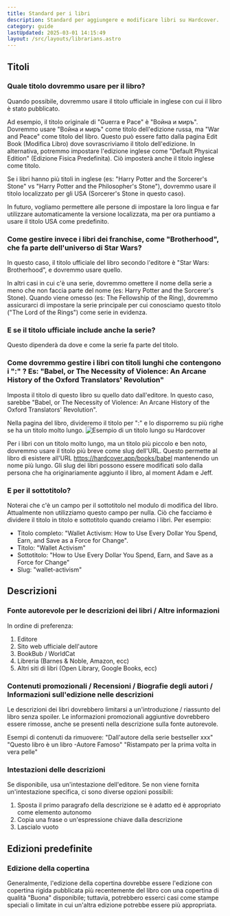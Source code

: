 ```yaml
---
title: Standard per i libri
description: Standard per aggiungere e modificare libri su Hardcover.
category: guide
lastUpdated: 2025-03-01 14:15:49
layout: /src/layouts/librarians.astro
---
```


## Titoli
### Quale titolo dovremmo usare per il libro?
Quando possibile, dovremmo usare il titolo ufficiale in inglese con cui il libro è stato pubblicato.

Ad esempio, il titolo originale di "Guerra e Pace" è "Война и миръ". Dovremmo usare "Война и миръ" come titolo dell'edizione russa, ma "War and Peace" come titolo del libro. Questo può essere fatto dalla pagina Edit Book (Modifica Libro) dove sovrascriviamo il titolo dell'edizione. In alternativa, potremmo impostare l'edizione inglese come "Default Physical Edition" (Edizione Fisica Predefinita). Ciò imposterà anche il titolo inglese come titolo.

Se i libri hanno più titoli in inglese (es: "Harry Potter and the Sorcerer's Stone" vs "Harry Potter and the Philosopher's Stone"), dovremmo usare il titolo localizzato per gli USA (Sorcerer's Stone in questo caso).

In futuro, vogliamo permettere alle persone di impostare la loro lingua e far utilizzare automaticamente la versione localizzata, ma per ora puntiamo a usare il titolo USA come predefinito.

### Come gestire invece i libri dei franchise, come "Brotherhood", che fa parte dell'universo di Star Wars?
In questo caso, il titolo ufficiale del libro secondo l'editore è "Star Wars: Brotherhood", e dovremmo usare quello.

In altri casi in cui c'è una serie, dovremmo omettere il nome della serie a meno che non faccia parte del nome (es: Harry Potter and the Sorcerer's Stone). Quando viene omesso (es: The Fellowship of the Ring), dovremmo assicurarci di impostare la serie principale per cui conosciamo questo titolo ("The Lord of the Rings") come serie in evidenza.

### E se il titolo ufficiale include anche la serie?
Questo dipenderà da dove e come la serie fa parte del titolo.

### Come dovremmo gestire i libri con titoli lunghi che contengono i ":" ? Es: "Babel, or The Necessity of Violence: An Arcane History of the Oxford Translators' Revolution"
Imposta il titolo di questo libro su quello dato dall'editore. In questo caso, sarebbe "Babel, or The Necessity of Violence: An Arcane History of the Oxford Translators' Revolution".

Nella pagina del libro, divideremo il titolo per ":" e lo disporremo su più righe se ha un titolo molto lungo.
<Image src={longTitleExample} alt="Esempio di un titolo lungo su Hardcover" />

Per i libri con un titolo molto lungo, ma un titolo più piccolo e ben noto, dovremmo usare il titolo più breve come slug dell'URL. Questo permette al libro di esistere all'URL https://hardcover.app/books/babel mantenendo un nome più lungo. Gli slug dei libri possono essere modificati solo dalla persona che ha originariamente aggiunto il libro, al moment Adam e Jeff.

### E per il sottotitolo?
Noterai che c'è un campo per il sottotitolo nel modulo di modifica del libro. Attualmente non utilizziamo questo campo per nulla. Ciò che facciamo è dividere il titolo in titolo e sottotitolo quando creiamo i libri. Per esempio:

- Titolo completo: "Wallet Activism: How to Use Every Dollar You Spend, Earn, and Save as a Force for Change".
- Titolo: "Wallet Activism"
- Sottotitolo: "How to Use Every Dollar You Spend, Earn, and Save as a Force for Change"
- Slug: "wallet-activism"

## Descrizioni
### Fonte autorevole per le descrizioni dei libri / Altre informazioni
In ordine di preferenza:

1. Editore
2. Sito web ufficiale dell'autore
3. BookBub / WorldCat
4. Libreria (Barnes & Noble, Amazon, ecc)
5. Altri siti di libri (Open Library, Google Books, ecc)

### Contenuti promozionali / Recensioni / Biografie degli autori / Informazioni sull'edizione nelle descrizioni
Le descrizioni dei libri dovrebbero limitarsi a un'introduzione / riassunto del libro senza spoiler. Le informazioni promozionali aggiuntive dovrebbero essere rimosse, anche se presenti nella descrizione sulla fonte autorevole.

Esempi di contenuti da rimuovere:
    "Dall'autore della serie bestseller xxx"
    "Questo libro è un libro -Autore Famoso"
    "Ristampato per la prima volta in vera pelle"

### Intestazioni delle descrizioni
Se disponibile, usa un'intestazione dell'editore.
Se non viene fornita un'intestazione specifica, ci sono diverse opzioni possibili:

1. Sposta il primo paragrafo della descrizione se è adatto ed è appropriato come elemento autonomo
2. Copia una frase o un'espressione chiave dalla descrizione
3. Lascialo vuoto

## Edizioni predefinite
### Edizione della copertina
Generalmente, l'edizione della copertina dovrebbe essere l'edizione con copertina rigida pubblicata più recentemente del libro con una copertina di qualità "Buona" disponibile; tuttavia, potrebbero esserci casi come stampe speciali o limitate in cui un'altra edizione potrebbe essere più appropriata.